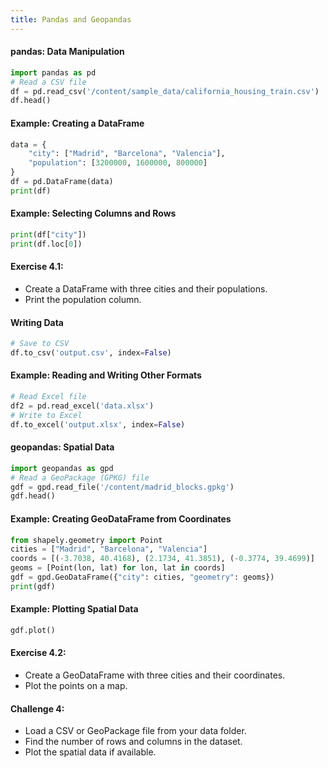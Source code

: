 ```yaml
---
title: Pandas and Geopandas
---
```


#### pandas: Data Manipulation

```python
import pandas as pd
# Read a CSV file
df = pd.read_csv('/content/sample_data/california_housing_train.csv')
df.head()
```

#### Example: Creating a DataFrame

```python
data = {
    "city": ["Madrid", "Barcelona", "Valencia"],
    "population": [3200000, 1600000, 800000]
}
df = pd.DataFrame(data)
print(df)
```

#### Example: Selecting Columns and Rows

```python
print(df["city"])
print(df.loc[0])
```

#### Exercise 4.1:

- Create a DataFrame with three cities and their populations.
- Print the population column.

#### Writing Data

```python
# Save to CSV
df.to_csv('output.csv', index=False)
```

#### Example: Reading and Writing Other Formats

```python
# Read Excel file
df2 = pd.read_excel('data.xlsx')
# Write to Excel
df.to_excel('output.xlsx', index=False)
```

#### geopandas: Spatial Data

```python
import geopandas as gpd
# Read a GeoPackage (GPKG) file
gdf = gpd.read_file('/content/madrid_blocks.gpkg')
gdf.head()
```

#### Example: Creating GeoDataFrame from Coordinates

```python
from shapely.geometry import Point
cities = ["Madrid", "Barcelona", "Valencia"]
coords = [(-3.7038, 40.4168), (2.1734, 41.3851), (-0.3774, 39.4699)]
geoms = [Point(lon, lat) for lon, lat in coords]
gdf = gpd.GeoDataFrame({"city": cities, "geometry": geoms})
print(gdf)
```

#### Example: Plotting Spatial Data

```python
gdf.plot()
```

#### Exercise 4.2:

- Create a GeoDataFrame with three cities and their coordinates.
- Plot the points on a map.

#### Challenge 4:

- Load a CSV or GeoPackage file from your data folder.
- Find the number of rows and columns in the dataset.
- Plot the spatial data if available.
